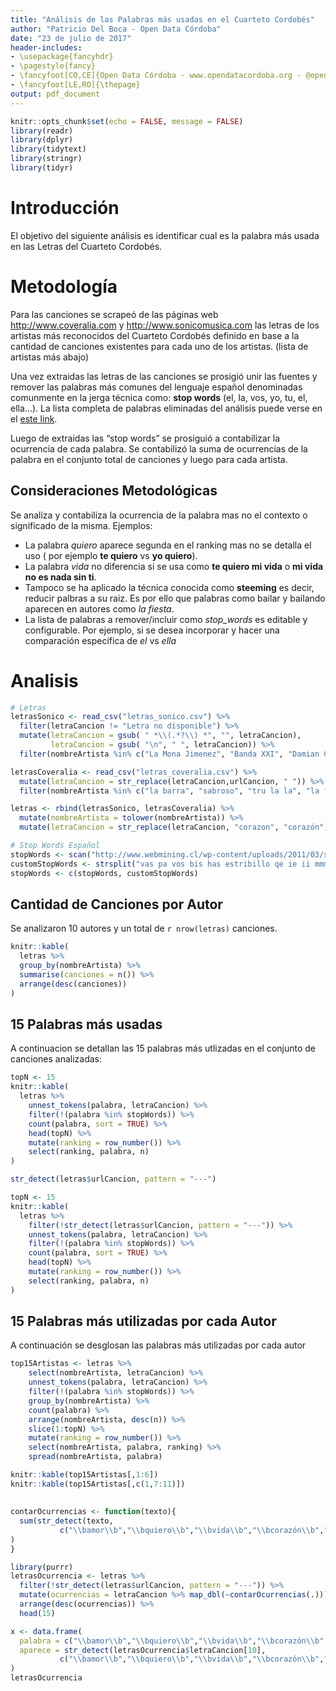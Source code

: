 ---
title: "Análisis de las Palabras más usadas en el Cuarteto Cordobés"
author: "Patricio Del Boca - Open Data Córdoba"
date: "23 de julio de 2017"
header-includes:
- \usepackage{fancyhdr}
- \pagestyle{fancy}
- \fancyfoot[CO,CE]{Open Data Córdoba - www.opendatacordoba.org - @opendatacba}
- \fancyfoot[LE,RO]{\thepage}
output: pdf_document
---

```{r setup, include=FALSE}
knitr::opts_chunk$set(echo = FALSE, message = FALSE)
library(readr)
library(dplyr)
library(tidytext)
library(stringr)
library(tidyr)
```

# Introducción

El objetivo del siguiente análisis es identificar cual es la palabra más usada en las Letras del Cuarteto Cordobés.

# Metodología

Para las canciones se scrapeó de las páginas web [http://www.coveralia.com](http://www.coveralia.com) y [http://www.sonicomusica.com](http://www.sonicomusica.com) las letras de los artistas más reconocidos del Cuarteto Cordobés definido en base a la cantidad de canciones existentes para cada uno de los artistas. (lista de artistas más abajo)

Una vez extraidas las letras de las canciones se prosigió unir las fuentes y remover las palabras más comunes del lenguaje español denominadas comunmente en la jerga técnica como: **stop words** (el, la, vos, yo, tu, el, ella...). La lista completa de palabras eliminadas del análisis puede verse en el [este link](http://www.webmining.cl/wp-content/uploads/2011/03/stopwords.es.txt). 

Luego de extraidas las "stop words" se prosiguió a contabilizar la ocurrencia de cada palabra. Se contabilizó la suma de ocurrencias de la palabra en el conjunto total de canciones y luego para cada artista.

## Consideraciones Metodológicas

Se analiza y contabiliza la ocurrencia de la palabra mas no el contexto o significado de la misma. Ejemplos: 

 - La palabra *quiero* aparece segunda en el ranking mas no se detalla el uso ( por ejemplo **te quiero** vs **yo quiero**).
 - La palabra *vida* no diferencia si se usa como **te quiero mi vida** o **mi vida no es nada sin ti**.
 - Tampoco se ha aplicado la técnica conocida como **steeming** es decir, reducir palbras a su raiz. Es por ello que palabras como bailar y bailando aparecen en autores como *la fiesta*.
 - La lista de palabras a remover/incluir como *stop_words* es editable y configurable. Por ejemplo, si se desea incorporar y hacer una comparación específica de *el* vs *ella*


\newpage
# Analisis
```{r carga_datos, cache=TRUE}
# Letras
letrasSonico <- read_csv("letras_sonico.csv") %>%
  filter(letraCancion != "Letra no disponible") %>%
  mutate(letraCancion = gsub( " *\\(.*?\\) *", "", letraCancion),
         letraCancion = gsub( "\n", " ", letraCancion)) %>%
  filter(nombreArtista %in% c("La Mona Jimenez", "Banda XXI", "Damian Cordoba", "Banda Registrada"))

letrasCoveralia <- read_csv("letras_coveralia.csv") %>%
  mutate(letraCancion = str_replace(letraCancion,urlCancion, " ")) %>%
  filter(nombreArtista %in% c("la barra", "sabroso", "tru la la", "la fiesta", "ulises bueno", "jean carlos"))

letras <- rbind(letrasSonico, letrasCoveralia) %>%
  mutate(nombreArtista = tolower(nombreArtista)) %>%
  mutate(letraCancion = str_replace(letraCancion, "corazon", "corazón"))

# Stop Words Español
stopWords <- scan("http://www.webmining.cl/wp-content/uploads/2011/03/stopwords.es.txt", character())
customStopWords <- strsplit("vas pa vos bis has estribillo qe ie ii mmm mmmm eh oh na mee repite bom taka ye ay di ven", " ")[[1]]
stopWords <- c(stopWords, customStopWords)
```

## Cantidad de Canciones por Autor

Se analizaron 10 autores y un total de `r nrow(letras)` canciones.
```{r cantidad_canciones}
knitr::kable(
  letras %>%
  group_by(nombreArtista) %>% 
  summarise(canciones = n()) %>%
  arrange(desc(canciones))
)
```

## 15 Palabras más usadas

A continuacion se detallan las 15 palabras más utlizadas en el conjunto de canciones analizadas:

```{r palabra_mas_usada}
topN <- 15
knitr::kable(
  letras %>%
    unnest_tokens(palabra, letraCancion) %>% 
    filter(!(palabra %in% stopWords)) %>%
    count(palabra, sort = TRUE) %>%
    head(topN) %>%
    mutate(ranking = row_number()) %>% 
    select(ranking, palabra, n)
)

str_detect(letras$urlCancion, pattern = "---")
```

```{r palabra_mas_usada}
topN <- 15
knitr::kable(
  letras %>%
    filter(!str_detect(letras$urlCancion, pattern = "---")) %>%
    unnest_tokens(palabra, letraCancion) %>% 
    filter(!(palabra %in% stopWords)) %>%
    count(palabra, sort = TRUE) %>%
    head(topN) %>%
    mutate(ranking = row_number()) %>% 
    select(ranking, palabra, n)
)
```
\newpage

## 15 Palabras más utilizadas por cada Autor

A continuación se desglosan las palabras más utilizadas por cada autor

```{r}
top15Artistas <- letras %>%
    select(nombreArtista, letraCancion) %>% 
    unnest_tokens(palabra, letraCancion) %>% 
    filter(!(palabra %in% stopWords)) %>%
    group_by(nombreArtista) %>%
    count(palabra) %>%
    arrange(nombreArtista, desc(n)) %>%
    slice(1:topN) %>% 
    mutate(ranking = row_number()) %>% 
    select(nombreArtista, palabra, ranking) %>% 
    spread(nombreArtista, palabra)

knitr::kable(top15Artistas[,1:6])
knitr::kable(top15Artistas[,c(1,7:11)])
```


## 
```{r}
contarOcurrencias <- function(texto){
  sum(str_detect(texto, 
           c("\\bamor\\b","\\bquiero\\b","\\bvida\\b","\\bcorazón\\b","\\bmujer\\b","\\bnoche\\b","\\balma\\b","\\bcuerpo\\b","\\bsiento\\b","\\bbailar\\b","\\bpiel\\b","\\bvivir\\b","\\bloco\\b","\\bmundo\\b","\\bbesos\\b"))
)  
}

library(purrr)
letrasOcurrencia <- letras %>% 
  filter(!str_detect(letras$urlCancion, pattern = "---")) %>%
  mutate(ocurrencias = letraCancion %>% map_dbl(~contarOcurrencias(.))) %>%
  arrange(desc(ocurrencias)) %>%
  head(15)

x <- data.frame(
  palabra = c("\\bamor\\b","\\bquiero\\b","\\bvida\\b","\\bcorazón\\b","\\bmujer\\b","\\bnoche\\b","\\balma\\b","\\bcuerpo\\b","\\bsiento\\b","\\bbailar\\b","\\bpiel\\b","\\bvivir\\b","\\bloco\\b","\\bmundo\\b","\\bbesos\\b"),
  aparece = str_detect(letrasOcurrencia$letraCancion[10], 
           c("\\bamor\\b","\\bquiero\\b","\\bvida\\b","\\bcorazón\\b","\\bmujer\\b","\\bnoche\\b","\\balma\\b","\\bcuerpo\\b","\\bsiento\\b","\\bbailar\\b","\\bpiel\\b","\\bvivir\\b","\\bloco\\b","\\bmundo\\b","\\bbesos\\b"))
)
letrasOcurrencia
```